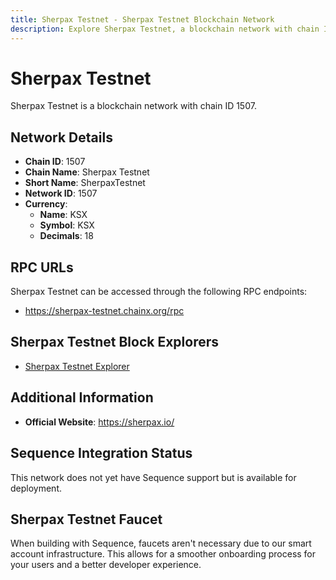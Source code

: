 ```yaml
--- 
title: Sherpax Testnet - Sherpax Testnet Blockchain Network
description: Explore Sherpax Testnet, a blockchain network with chain ID 1507. Learn about its native currency, KSX, and how to interact with the network.
---
```


# Sherpax Testnet

Sherpax Testnet is a blockchain network with chain ID 1507.

## Network Details

- **Chain ID**: 1507
- **Chain Name**: Sherpax Testnet
- **Short Name**: SherpaxTestnet
- **Network ID**: 1507
- **Currency**: 
  - **Name**: KSX
  - **Symbol**: KSX
  - **Decimals**: 18

## RPC URLs

Sherpax Testnet can be accessed through the following RPC endpoints:

- https://sherpax-testnet.chainx.org/rpc

## Sherpax Testnet Block Explorers

- [Sherpax Testnet Explorer](https://evm-pre.sherpax.io)

## Additional Information

- **Official Website**: https://sherpax.io/

## Sequence Integration Status

This network does not yet have Sequence support but is available for deployment.

## Sherpax Testnet Faucet

When building with Sequence, faucets aren't necessary due to our smart account infrastructure. This allows for a smoother onboarding process for your users and a better developer experience.
